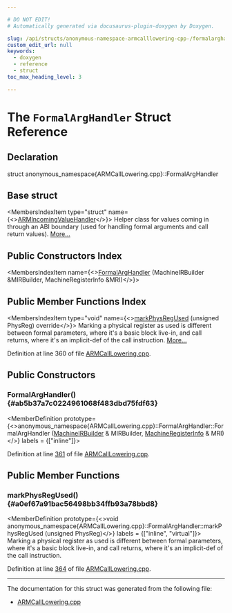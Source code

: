 ```yaml
---

# DO NOT EDIT!
# Automatically generated via docusaurus-plugin-doxygen by Doxygen.

slug: /api/structs/anonymous-namespace-armcalllowering-cpp-/formalarghandler
custom_edit_url: null
keywords:
  - doxygen
  - reference
  - struct
toc_max_heading_level: 3

---
```





# The `FormalArgHandler` Struct Reference

<DoxygenPage pluginConfig={pluginConfig}>



## Declaration

<CodeBlock>struct anonymous_namespace{ARMCallLowering.cpp}::FormalArgHandler</CodeBlock>

## Base struct

<MembersIndex>

<MembersIndexItem
  type="struct"
  name={<><a href="/docs/api/structs/anonymous-namespace-armcalllowering-cpp-/armincomingvaluehandler">ARMIncomingValueHandler</a></>}>
Helper class for values coming in through an ABI boundary (used for handling formal arguments and call return values). <a href="/docs/api/structs/anonymous-namespace-armcalllowering-cpp-/armincomingvaluehandler/#details">More...</a>
</MembersIndexItem>

</MembersIndex>

## Public Constructors Index

<MembersIndex>

<MembersIndexItem
  name={<><a href="#ab5b37a7c0224961068f483dbd75fdf63">FormalArgHandler</a> (MachineIRBuilder &amp;MIRBuilder, MachineRegisterInfo &amp;MRI)</>}>
</MembersIndexItem>

</MembersIndex>

## Public Member Functions Index

<MembersIndex>

<MembersIndexItem
  type="void"
  name={<><a href="#a0ef67a91bac56498bb34ffb93a78bbd8">markPhysRegUsed</a> (unsigned PhysReg) override</>}>
Marking a physical register as used is different between formal parameters, where it&#39;s a basic block live-in, and call returns, where it&#39;s an implicit-def of the call instruction. <a href="#a0ef67a91bac56498bb34ffb93a78bbd8">More...</a>
</MembersIndexItem>

</MembersIndex>


Definition at line 360 of file <a href="/docs/api/files/lib/lib/target/lib/target/arm/armcalllowering-cpp">ARMCallLowering.cpp</a>.

<SectionDefinition>

## Public Constructors

### FormalArgHandler() {#ab5b37a7c0224961068f483dbd75fdf63}

<MemberDefinition
  prototype={<>anonymous&#95;namespace&#123;ARMCallLowering.cpp&#125;::FormalArgHandler::FormalArgHandler (<a href="/docs/api/classes/llvm/machineirbuilder">MachineIRBuilder</a> &amp; MIRBuilder, <a href="/docs/api/classes/llvm/machineregisterinfo">MachineRegisterInfo</a> &amp; MRI)</>}
  labels = {["inline"]}>

Definition at line <a href="/docs/api/files/lib/lib/target/lib/target/arm/armcalllowering-cpp/#l00361">361</a> of file <a href="/docs/api/files/lib/lib/target/lib/target/arm/armcalllowering-cpp">ARMCallLowering.cpp</a>.
</MemberDefinition>

</SectionDefinition>

<SectionDefinition>

## Public Member Functions

### markPhysRegUsed() {#a0ef67a91bac56498bb34ffb93a78bbd8}

<MemberDefinition
  prototype={<>void anonymous&#95;namespace&#123;ARMCallLowering.cpp&#125;::FormalArgHandler::markPhysRegUsed (unsigned PhysReg)</>}
  labels = {["inline", "virtual"]}>
Marking a physical register as used is different between formal parameters, where it&#39;s a basic block live-in, and call returns, where it&#39;s an implicit-def of the call instruction.

Definition at line <a href="/docs/api/files/lib/lib/target/lib/target/arm/armcalllowering-cpp/#l00364">364</a> of file <a href="/docs/api/files/lib/lib/target/lib/target/arm/armcalllowering-cpp">ARMCallLowering.cpp</a>.
</MemberDefinition>

</SectionDefinition>

<hr/>

The documentation for this struct was generated from the following file:

<ul>
<li><a href="/docs/api/files/lib/lib/target/lib/target/arm/armcalllowering-cpp">ARMCallLowering.cpp</a></li>
</ul>

</DoxygenPage>
